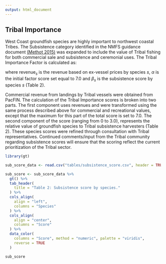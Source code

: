 ```yaml
---
output: html_document
---
```


## Tribal Importance

West Coast groundfish species are highly important to northwest coastal Tribes. The Subsistence category identified in the NMFS guidance document [(Methot 2015)](https://www.fisheries.noaa.gov/s3/dam-migration/prioritizingfishstockassessments_finalweb.pdf){target="_blank"} was expanded to include the value of Tribal fishing for both commercial sale and subsistence and ceremonial uses. The Tribal Importance Factor is calculated as:
  
\begin{equation}
t_{s} = \frac{\alpha}{\text{max}(\text{revenue}_{s}^{0.18})} \text{revenue}_{s}^{0.18} + \beta_s    
\end{equation}
  
where $\text{revenue}_s$ is the revenue based on ex-vessel prices by species $s$, $\alpha$ is the initial factor score set equal to 7.0 and $\beta_s$ is the subsistence score by species $s$ (Table 2).
  
Commercial revenue from landings by Tribal vessels were obtained from PacFIN. The calculation of the Tribal Importance scores is broken into two parts.  The first component uses revenues and were transformed using the same process described above for commercial and recreational values, except that the maximum for this part of the total score is set to 7.0. The second component of the score (ranging from 0 to 3.0), represents the relative value of groundfish species to Tribal subsistence harvesters (Table 2).  These species scores were refined through consultation with Tribal representatives.  Continued comments/input from the Tribal community regarding subsistence scores will ensure that the scoring reflect the current prioritization of the Tribal sector. 
  
```r
library(gt)

sub_score_data <- read.csv("tables/subsistence_score.csv", header = TRUE) 

sub_score <- sub_score_data %>%
  gt() %>%
  tab_header(
    title = "Table 2: Subsistence score by species."
  ) %>%
  cols_align(
    align = "left",
    columns = "Species"
  ) %>%
  cols_align(
    align = "center",
    columns = "Score"
  ) %>%
  data_color(
    columns = "Score", method = "numeric", palette = "viridis",
    reverse = TRUE
  )

sub_score
```

